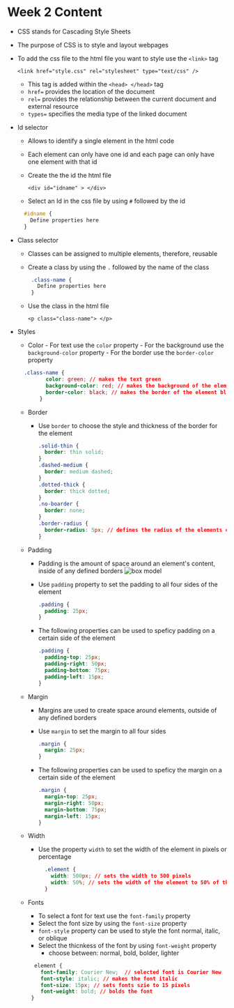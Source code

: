 # Week 2 Content

- CSS stands for Cascading Style Sheets

- The purpose of CSS is to style and layout webpages

- To add the css file to the html file you want to style use the `<link>` tag

  `<link href="style.css" rel="stylesheet" type="text/css" /> `

  - This tag is added within the `<head> </head>` tag
  - `href=` provides the location of the document
  - `rel=` provides the relationship between the current document and external resource
  - `types=` specifies the media type of the linked document

- Id selector

  - Allows to identify a single element in the html code
  - Each element can only have one id and each page can only have one element with that id
  - Create the the id the html file

    `<div id="idname" > </div>`

  - Select an Id in the css file by using `#` followed by the id

  ```css
    #idname {
      Define properties here
    }
  ```

- Class selector

  - Classes can be assigned to multiple elements, therefore, reusable
  - Create a class by using the `.` followed by the name of the class

    ```css
     .class-name {
       Define properties here
     }
    ```

  - Use the class in the html file

    `<p class="class-name"> </p>`

- Styles

  - Color - For text use the `color` property - For the background use the `background-color` property - For the border use the `border-color` property

  ```css
    .class-name {
           color: green; // makes the text green
           background-color: red; // makes the background of the element red
           border-color: black; // makes the border of the element black
         }
  ```

  - Border

    - Use `border` to choose the style and thickness of the border for the element

      ```css
      .solid-thin {
        border: thin solid;
      }
      .dashed-medium {
        border: medium dashed;
      }
      .dotted-thick {
        border: thick dotted;
      }
      .no-boarder {
        border: none;
      }
      .border-radius {
        border-radius: 5px; // defines the radius of the elements corners
      }
      ```

  - Padding

    - Padding is the amount of space around an element's content, inside of any defined borders
      ![box model](/images/box-model.png "box model")
    - Use `padding` property to set the padding to all four sides of the element
      ```css
      .padding {
        padding: 25px;
      }
      ```
    - The following properties can be used to speficy padding on a certain side of the element

      ```css
      .padding {
        padding-top: 25px;
        padding-right: 50px;
        padding-bottom: 75px;
        padding-left: 15px;
      }
      ```

  - Margin

    - Margins are used to create space around elements, outside of any defined borders
    - Use `margin` to set the margin to all four sides
      ```css
      .margin {
        margin: 25px;
      }
      ```
    - The following properties can be used to speficy the margin on a certain side of the element

      ```css
      .margin {
        margin-top: 25px;
        margin-right: 50px;
        margin-bottom: 75px;
        margin-left: 15px;
      }
      ```

  - Width

    - Use the property `width` to set the width of the element in pixels or percentage

      ```css
        .element {
          width: 500px; // sets the width to 500 pixels
          width: 50%; // sets the width of the element to 50% of the parent element
        }

      ```

  - Fonts

    - To select a font for text use the `font-family` property
    - Select the font size by using the `font-size` property
    - `font-style` property can be used to style the font normal, italic, or oblique
    - Select the thicnkess of the font by using `font-weight` property
      - choose between: normal, bold, bolder, lighter

    ```css
      element {
        font-family: Courier New;  // selected font is Courier New
        font-style: italic; // makes the font italic
        font-size: 15px; // sets fonts szie to 15 pixels
        font-weight: bold; // bolds the font
     }
    ```
